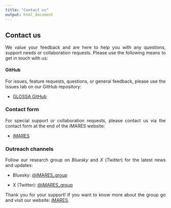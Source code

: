 ---
title: "Contact us"
output: html_document
---

<style>
body {
text-align: justify}
</style>


## **Contact us**

We value your feedback and are here to help you with any questions, support needs or collaboration requests. Please use the following means to get in touch with us:

####  **GitHub**

For issues, feature requests, questions, or general feedback, please use the Issues tab on our GitHub repository:

- <a href="https://github.com/iMARES-group/glossa/issues" target="_blank">GLOSSA GitHub</a>

### **Contact form**

For special support or collaboration requests, please contact us via the contact form at the end of the iMARES website:

- <a href="https://imares.science/" target="_blank">iMARES</a>

### **Outreach channels**

Follow our research group on *Bluesky* and *X* (*Twitter*) for the latest news and updates:

- Bluesky: <a href="https://bsky.app/profile/imares-group.bsky.social" target="_blank">\@iMARES_group</a>

- X (Twitter): <a href="https://x.com/iMARES_group" target="_blank">\@iMARES_group</a>

Thank you for your support! If you want to know more about the group go and visit our website: <a href="https://imares.science/" target="_blank">iMARES</a>.
